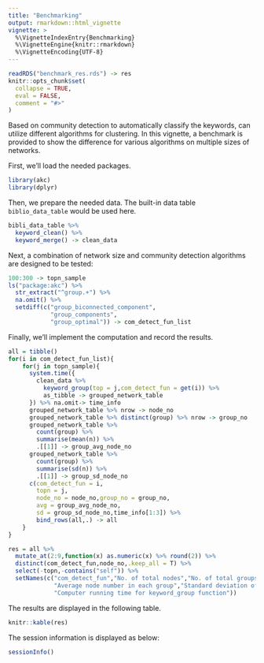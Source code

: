 ---
title: "Benchmarking"
output: rmarkdown::html_vignette
vignette: >
  %\VignetteIndexEntry{Benchmarking}
  %\VignetteEngine{knitr::rmarkdown}
  %\VignetteEncoding{UTF-8}
---

```{r, include = FALSE}
readRDS("benchmark_res.rds") -> res
knitr::opts_chunk$set(
  collapse = TRUE,
  eval = FALSE,
  comment = "#>"
)
```

Based on community detection to automatically classify the keywords, \CRANpkg{akc} can utilize different algorithms for clustering. In this vignette, a benchmark is provided to show the difference for various algorithms on multiple sizes of networks. 

First, we'll load the needed packages.

```{r setup}
library(akc)
library(dplyr)
```

Then, we prepare the needed data. The built-in data table `biblio_data_table` would be used here.

```{r}
bibli_data_table %>% 
  keyword_clean() %>% 
  keyword_merge() -> clean_data
```

Next, a combination of network size and community detection algorithms are designed to be tested:

```{r}
100:300 -> topn_sample
ls("package:akc") %>% 
  str_extract("^group.+") %>% 
  na.omit() %>% 
  setdiff(c("group_biconnected_component",
            "group_components",
            "group_optimal")) -> com_detect_fun_list
```

Finally, we'll implement the computation and record the results.

```{r,eval=FALSE}
all = tibble()
for(i in com_detect_fun_list){
    for(j in topn_sample){
      system.time({
        clean_data %>% 
          keyword_group(top = j,com_detect_fun = get(i)) %>% 
          as_tibble -> grouped_network_table
      }) %>% na.omit-> time_info
      grouped_network_table %>% nrow -> node_no
      grouped_network_table %>% distinct(group) %>% nrow -> group_no
      grouped_network_table %>% 
        count(group) %>% 
        summarise(mean(n)) %>% 
        .[[1]] -> group_avg_node_no
      grouped_network_table %>% 
        count(group) %>% 
        summarise(sd(n)) %>% 
        .[[1]] -> group_sd_node_no
      c(com_detect_fun = i, 
        topn = j,
        node_no = node_no,group_no = group_no,
        avg = group_avg_node_no,
        sd = group_sd_node_no,time_info[1:3]) %>% 
        bind_rows(all,.) -> all
    }
}

res = all %>% 
  mutate_at(2:9,function(x) as.numeric(x) %>% round(2)) %>% 
  distinct(com_detect_fun,node_no,.keep_all = T) %>% 
  select(-topn,-contains("self")) %>% 
  setNames(c("com_detect_fun","No. of total nodes","No. of total groups",
             "Average node number in each group","Standard deviation of node number",
             "Computer running time for keyword_group function")) 
```

The results are displayed in the following table.

```{r,eval=TRUE}
knitr::kable(res)
```

The session information is displayed as below:

```{r,eval=TRUE}
sessionInfo()
```

